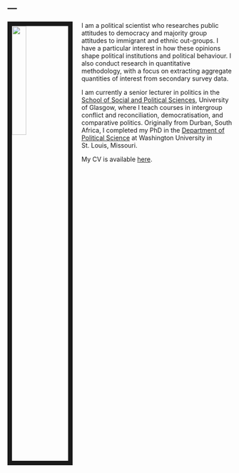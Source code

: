 ---
---

<link rel="stylesheet" href="styles.css" type="text/css">

<img src="images/me_20_1.jpg" style="width:25%; border:10px solid; margin-right: 20px" align="left">

I am a political scientist who researches public attitudes to democracy and majority group attitudes to immigrant and ethnic out-groups. I have a particular interest in how these opinions shape political institutions and political behaviour. I also conduct research in quantitative methodology, with a focus on extracting aggregate quantities of interest from secondary survey data. 

I am currently a senior lecturer in politics in the [School of Social and Political Sciences](http://www.gla.ac.uk/schools/socialpolitical/), University of Glasgow, where I teach courses in intergroup conflict and reconciliation, democratisation, and comparative politics. Originally from Durban, South Africa, I completed my PhD in the [Department of  Political Science](https://polisci.wustl.edu/) at Washington University in St. Louis, Missouri.

My CV is available [here](Claassen_CV_full.pdf).